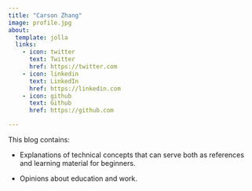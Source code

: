 ```yaml
---
title: "Carson Zhang"
image: profile.jpg
about:
  template: jolla
  links:
    - icon: twitter
      text: Twitter
      href: https://twitter.com
    - icon: linkedin
      text: LinkedIn
      href: https://linkedin.com
    - icon: github
      text: Github
      href: https://github.com

---
```


This blog contains:

- Explanations of technical concepts that can serve both as references and learning material for beginners.

- Opinions about education and work.
